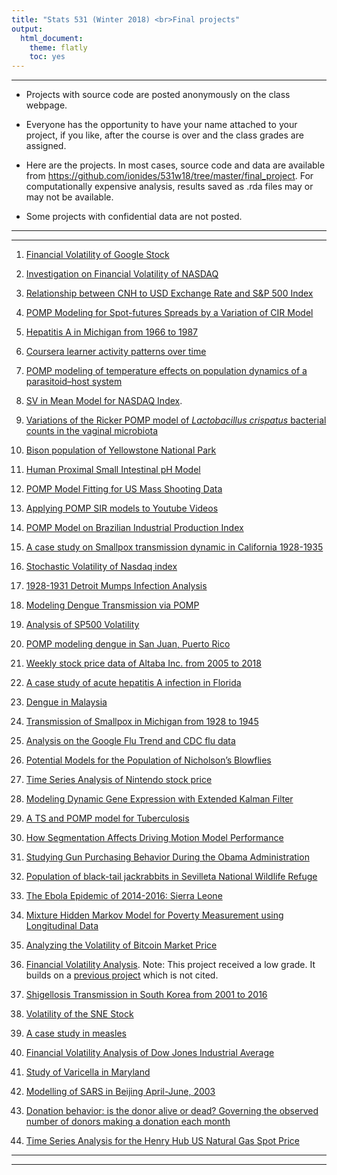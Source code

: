 ```yaml
---
title: "Stats 531 (Winter 2018) <br>Final projects"
output:
  html_document:
    theme: flatly
    toc: yes
---
```


------

* Projects with source code are posted anonymously on the class webpage.

* Everyone has the opportunity to have your name attached to your project, if you like, after the course is over and the class grades are assigned.

* Here are the projects. In most cases, source code and data are available from [https://github.com/ionides/531w18/tree/master/final_project](https://github.com/ionides/531w16/tree/master/final_project). For computationally expensive analysis, results saved as .rda files may or may not be available.

* Some projects with confidential data are not posted.

----------

----------

1. [Financial Volatility of Google Stock](https://ionides.github.io/531w18/final_project/1/final.html)

2. [Investigation on Financial Volatility of NASDAQ](https://ionides.github.io/531w18/final_project/2/final.html)

3. [Relationship between CNH to USD Exchange Rate and S&P 500 Index](https://ionides.github.io/531w18/final_project/3/final.html)

4. [POMP Modeling for Spot-futures Spreads by a Variation of CIR Model](https://ionides.github.io/531w18/final_project/4/final.html)

5. [Hepatitis A in Michigan from 1966 to 1987](https://ionides.github.io/531w18/final_project/5/final.html)

6. [Coursera learner activity patterns over time](https://ionides.github.io/531w18/final_project/6/final.html)

7. [POMP modeling of temperature effects on population dynamics of a parasitoid–host system](https://ionides.github.io/531w18/final_project/7/final.html)

8. [SV in Mean Model for NASDAQ Index](https://ionides.github.io/531w18/final_project/8/final.html). 

9. [Variations of the Ricker POMP model of <i>Lactobacillus crispatus</i> bacterial counts in the vaginal microbiota](https://ionides.github.io/531w18/final_project/9/final.html)

10. [Bison population of Yellowstone National Park](https://ionides.github.io/531w18/final_project/10/final.html)

11. [Human Proximal Small Intestinal pH Model](https://ionides.github.io/531w18/final_project/11/final.html)

12. [POMP Model Fitting for US Mass Shooting Data](https://ionides.github.io/531w18/final_project/12/final.html)

13. [Applying POMP SIR models to Youtube Videos](https://ionides.github.io/531w18/final_project/13/final.html)

14. [POMP Model on Brazilian Industrial Production Index](https://ionides.github.io/531w18/final_project/14/final.html)

15. [A case study on Smallpox transmission dynamic in California 1928-1935](https://ionides.github.io/531w18/final_project/15/final.html)

16. [Stochastic Volatility of Nasdaq index](https://ionides.github.io/531w18/final_project/16/final.html)

17. [1928-1931 Detroit Mumps Infection Analysis](https://ionides.github.io/531w18/final_project/17/final.html)

18. [Modeling Dengue Transmission via POMP](https://ionides.github.io/531w18/final_project/18/final.html)

19. [Analysis of SP500 Volatility](https://ionides.github.io/531w18/final_project/19/final.html)

20. [POMP modeling dengue in San Juan, Puerto Rico](https://ionides.github.io/531w18/final_project/20/final.html)

21. [Weekly stock price data of Altaba Inc. from 2005 to 2018](https://ionides.github.io/531w18/final_project/21/final.html)

22. [A case study of acute hepatitis A infection in Florida](https://ionides.github.io/531w18/final_project/22/final.html)

23. [Dengue in Malaysia](https://ionides.github.io/531w18/final_project/23/final.html)

24. [Transmission of Smallpox in Michigan from 1928 to 1945](https://ionides.github.io/531w18/final_project/24/final.html)

25. [Analysis on the Google Flu Trend and CDC flu data](https://ionides.github.io/531w18/final_project/25/final.html)

26. [Potential Models for the Population of Nicholson's Blowflies](https://ionides.github.io/531w18/final_project/26/final.html)

27. [Time Series Analysis of Nintendo stock price](https://ionides.github.io/531w18/final_project/27/final.html)

28. [Modeling Dynamic Gene Expression with Extended Kalman Filter](https://ionides.github.io/531w18/final_project/28/final.html)

29. [A TS and POMP model for Tuberculosis](https://ionides.github.io/531w18/final_project/29/final.html)

30. [How Segmentation Affects Driving Motion Model Performance](https://ionides.github.io/531w18/final_project/30/final.html)

31. [Studying Gun Purchasing Behavior During the Obama Administration](https://ionides.github.io/531w18/final_project/31/final.html)

32. [Population of black-tail jackrabbits in Sevilleta National Wildlife Refuge](https://ionides.github.io/531w18/final_project/32/final.html)

33. [The Ebola Epidemic of 2014-2016: Sierra Leone](https://ionides.github.io/531w18/final_project/33/final.html)

34. [Mixture Hidden Markov Model for Poverty Measurement using Longitudinal Data](https://ionides.github.io/531w18/final_project/34/final.html)

35. [Analyzing the Volatility of Bitcoin Market Price](https://ionides.github.io/531w18/final_project/35/final.html)

36. [Financial Volatility Analysis](https://ionides.github.io/531w18/final_project/36/final.html). Note: This project received a low grade. It builds on a [previous project](https://ionides.github.io/531w16/final_project/Project08/Final/Stats_531_Final_Project.html) which is not cited.

37. [Shigellosis Transmission in South Korea from 2001 to 2016](https://ionides.github.io/531w18/final_project/37/final.html)

38. [Volatility of the SNE Stock](https://ionides.github.io/531w18/final_project/38/final.html)

39. [A case study in measles](https://ionides.github.io/531w18/final_project/39/final.html)

40. [Financial Volatility Analysis of Dow Jones Industrial Average](https://ionides.github.io/531w18/final_project/40/final.html)

41. [Study of Varicella in Maryland](https://ionides.github.io/531w18/final_project/41/final.html)

42. [Modelling of SARS in Beijing April-June, 2003](https://ionides.github.io/531w18/final_project/42/final.html)

43. [Donation behavior: is the donor alive or dead? Governing the observed number of donors making a donation each month](https://ionides.github.io/531w18/final_project/43/final.html)

44. [Time Series Analysis for the Henry Hub US Natural Gas Spot Price](https://ionides.github.io/531w18/final_project/44/final.html)



----------

-----------
